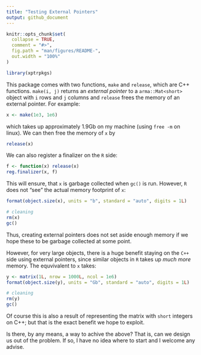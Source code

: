 ```yaml
---
title: "Testing External Pointers"
output: github_document
---
```


<!-- README.md is generated from README.Rmd. Please edit that file -->

```r
knitr::opts_chunk$set(
  collapse = TRUE,
  comment = "#>",
  fig.path = "man/figures/README-",
  out.width = "100%"
)
```

```r
library(xptrpkgs)
```

This package comes with two functions, `make` and `release`, which are C++ functions. `make(i, j)` returns an _external pointer_ to a `arma::Mat<short>` object with `i` rows and `j` columns and `release` frees the memory of an external pointer. For example:

```r
x <- make(1e3, 1e6)
```

which takes up approximately 1.9Gb on my machine (using `free -m` on linux). We can then free the memory of `x` by

```r
release(x)
```

We can also register a finalizer on the `R` side:

```r
f <- function(x) release(x)
reg.finalizer(x, f)
```

This will ensure, that `x` is garbage collected when `gc()` is run. However, `R` does not "see" the actual memory footprint of `x`:

```r
format(object.size(x), units = "b", standard = "auto", digits = 1L)

# cleaning
rm(x)
gc()
```

Thus, creating external pointers does not set aside enough memory if we hope these to be garbage collected at some point.

However, for very large objects, there is a huge benefit staying on the `C++` side using external pointers, since similar objects in `R` takes up *much more* memory. The equvivalent to `x` takes:

```r
y <- matrix(1L, nrow = 1000L, ncol = 1e6)
format(object.size(y), units = "Gb", standard = "auto", digits = 1L)

# cleaning
rm(y)
gc()
```

Of course this is also a result of representing the matrix with `short` integers on C++; but that is the exact benefit we hope to exploit.

Is there, by any means, a way to achive the above? That is, can we design us out of the problem. If so, I have no idea where to start and I welcome any advise.
